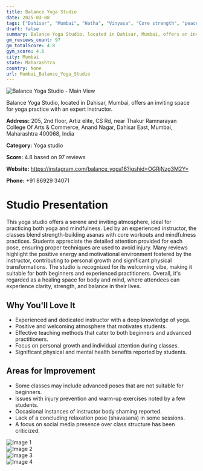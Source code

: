 ```yaml
---
title: Balance Yoga Studio
date: 2025-03-08
tags: ["Dahisar", "Mumbai", "Hatha", "Vinyasa", "Core strength", "peaceful atmosphere", "personal growth", "Mumbai"]  
draft: false
summary: Balance Yoga Studio, located in Dahisar, Mumbai, offers an inviting space for yoga practice with an expert instructor.
gm_reviews_count: 97
gm_totalScore: 4.8
gym_score: 4.6
city: Mumbai
state: Maharashtra
country: None
url: Mumbai_Balance_Yoga_Studio
---
```


<div className="aspect-[16/9] relative my-8">
  <img 
    src="https://lh5.googleusercontent.com/p/AF1QipPMXaurZnfgNKGknlb-z055gzzx9Wtzk_vijpRB=w1920-h1080-k-no"
    alt="Balance Yoga Studio - Main View"
    className="object-cover absolute inset-0 w-full h-full rounded-lg"
  />
</div>

Balance Yoga Studio, located in Dahisar, Mumbai, offers an inviting space for yoga practice with an expert instructor.

**Address:** 205, 2nd floor, Artiz elite, CS Rd, near Thakur Ramnarayan College Of Arts & Commerce, Anand Nagar, Dahisar East, Mumbai, Maharashtra 400068, India

**Category:** Yoga studio

**Score:** 4.8 based on 97 reviews

**Website:** https://instagram.com/balance_yoga16?igshid=OGRjNzg3M2Y=

**Phone:** +91 86929 34071

# Studio Presentation

This yoga studio offers a serene and inviting atmosphere, ideal for practicing both yoga and mindfulness. Led by an experienced instructor, the classes blend strength-building asanas with core workouts and mindfulness practices. Students appreciate the detailed attention provided for each pose, ensuring proper techniques are used to avoid injury. Many reviews highlight the positive energy and motivational environment fostered by the instructor, contributing to personal growth and significant physical transformations. The studio is recognized for its welcoming vibe, making it suitable for both beginners and experienced practitioners. Overall, it's regarded as a healing space for body and mind, where attendees can experience clarity, strength, and balance in their lives.



## Why You'll Love It

- Experienced and dedicated instructor with a deep knowledge of yoga.
- Positive and welcoming atmosphere that motivates students.
- Effective teaching methods that cater to both beginners and advanced practitioners.
- Focus on personal growth and individual attention during classes.
- Significant physical and mental health benefits reported by students.

## Areas for Improvement

- Some classes may include advanced poses that are not suitable for beginners.
- Issues with injury prevention and warm-up exercises noted by a few students.
- Occasional instances of instructor body shaming reported.
- Lack of a concluding relaxation pose (shavasana) in some sessions.
- A focus on social media presence over class structure has been criticized.

<div className="grid grid-cols-1 xl:grid-cols-2 gap-4 my-8">
<div className="aspect-[4/3] relative"><img src="https://lh3.googleusercontent.com/p/AF1QipNkA6wwv-ORIxft7X9MBJdFXvLELC1N-bGoVp1T=w1920-h1080-k-no" alt="Image 1" className="object-cover absolute inset-0 w-full h-full rounded-lg" /></div>
<div className="aspect-[4/3] relative"><img src="https://lh5.googleusercontent.com/p/AF1QipNdoV6Oqe83A2Y7LnYfQ5_CmLIYDHGeRotoS7JN=w1920-h1080-k-no" alt="Image 2" className="object-cover absolute inset-0 w-full h-full rounded-lg" /></div>
<div className="aspect-[4/3] relative"><img src="https://lh5.googleusercontent.com/p/AF1QipMMhEwyHBKKpD55ljGlOJA-GjXcFkhyWN-yT84U=w1920-h1080-k-no" alt="Image 3" className="object-cover absolute inset-0 w-full h-full rounded-lg" /></div>
<div className="aspect-[4/3] relative"><img src="https://lh5.googleusercontent.com/p/AF1QipPOMb30MIrosx0i3TctjQtDnNfwkSTGW2YBnBib=w1920-h1080-k-no" alt="Image 4" className="object-cover absolute inset-0 w-full h-full rounded-lg" /></div>
</div>